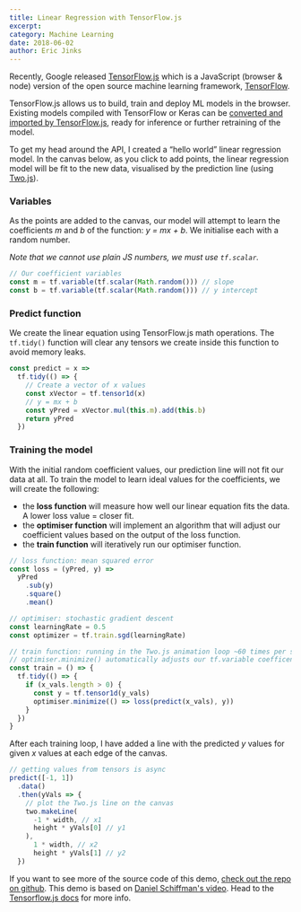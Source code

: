 ```yaml
---
title: Linear Regression with TensorFlow.js
excerpt:
category: Machine Learning
date: 2018-06-02
author: Eric Jinks
---
```



Recently, Google released [TensorFlow.js](https://js.tensorflow.org/) which is a JavaScript
(browser & node) version of the open source machine learning framework, [TensorFlow](https://tensorflow.org).

TensorFlow.js allows us to build, train and deploy ML models in the browser.
Existing models compiled with TensorFlow or Keras can be [converted and imported by TensorFlow.js](https://js.tensorflow.org/tutorials/import-keras.html), ready for inference or further retraining of the model.

To get my head around the API, I created a “hello world” linear regression model. In the canvas below, as you click to add points, the linear regression model will be fit to the new data, visualised by the prediction line (using [Two.js](https://two.js.org/)).

<TFLinearRegression />

### Variables

As the points are added to the canvas, our model will attempt to learn the coefficients _m_ and _b_ of the function: _y = mx + b_. We initialise each with a random number.

_Note that we cannot use plain JS numbers, we must use `tf.scalar`._

```js
// Our coefficient variables
const m = tf.variable(tf.scalar(Math.random())) // slope
const b = tf.variable(tf.scalar(Math.random())) // y intercept
```

### Predict function

We create the linear equation using TensorFlow.js math operations. The `tf.tidy()` function will clear any tensors we create inside this function to avoid memory leaks.

```js
const predict = x =>
  tf.tidy(() => {
    // Create a vector of x values
    const xVector = tf.tensor1d(x)
    // y = mx + b
    const yPred = xVector.mul(this.m).add(this.b)
    return yPred
  })
```

### Training the model

With the initial random coefficient values, our prediction line will not fit our data at all. To train the model to learn ideal values for the coefficients, we will create the following:

- the **loss function** will measure how well our linear equation fits the data. A lower loss value = closer fit.
- the **optimiser function** will implement an algorithm that will adjust our coefficient values based on the output of the loss function.
- the **train function** will iteratively run our optimiser function.

```js
// loss function: mean squared error
const loss = (yPred, y) =>
  yPred
    .sub(y)
    .square()
    .mean()

// optimiser: stochastic gradient descent
const learningRate = 0.5
const optimizer = tf.train.sgd(learningRate)

// train function: running in the Two.js animation loop ~60 times per second
// optimiser.minimize() automatically adjusts our tf.variable coefficents
const train = () => {
  tf.tidy(() => {
    if (x_vals.length > 0) {
      const y = tf.tensor1d(y_vals)
      optimiser.minimize(() => loss(predict(x_vals), y))
    }
  })
}
```

After each training loop, I have added a line with the predicted _y_ values for given _x_ values at each edge of the canvas.

```js
// getting values from tensors is async
predict([-1, 1])
  .data()
  .then(yVals => {
    // plot the Two.js line on the canvas
    two.makeLine(
      -1 * width, // x1
      height * yVals[0] // y1
    ),
      1 * width, // x2
      height * yVals[1] // y2
  })
```

If you want to see more of the source code of this demo, [check out the repo on github](https://github.com/Jinksi/ericjinks.com/blob/master/src/components/ml/TFLinearRegression.js).
This demo is based on [Daniel Schiffman's video](https://www.youtube.com/watch?v=dLp10CFIvxI).
Head to the [Tensorflow.js docs](https://js.tensorflow.org/) for more info.
